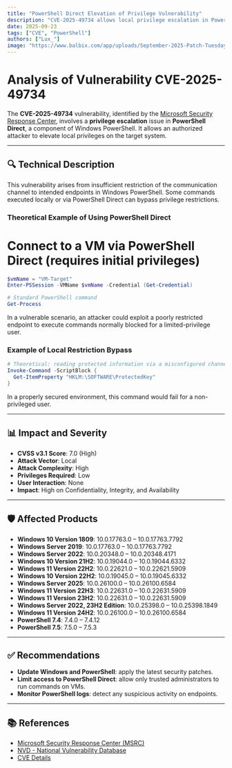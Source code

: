 ```yaml
---
title: "PowerShell Direct Elevation of Privilege Vulnerability"
description: "CVE-2025-49734 allows local privilege escalation in PowerShell Direct due to insufficient endpoint restrictions."
date: 2025-09-23
tags: ["CVE", "PowerShell"]
authors: ["Lux_"]
image: "https://www.balbix.com/app/uploads/September-2025-Patch-Tuesday.png"
---
```

# Analysis of Vulnerability CVE-2025-49734

The **CVE-2025-49734** vulnerability, identified by the [Microsoft Security Response Center](https://msrc.microsoft.com/update-guide/vulnerability/CVE-2025-49734), involves a **privilege escalation** issue in **PowerShell Direct**, a component of Windows PowerShell. It allows an authorized attacker to elevate local privileges on the target system.

---

## 🔍 Technical Description

This vulnerability arises from insufficient restriction of the communication channel to intended endpoints in Windows PowerShell. Some commands executed locally or via PowerShell Direct can bypass privilege restrictions.

### Theoretical Example of Using PowerShell Direct

# Connect to a VM via PowerShell Direct (requires initial privileges)
```powershell
$vmName = "VM-Target"
Enter-PSSession -VMName $vmName -Credential (Get-Credential)

# Standard PowerShell command
Get-Process
```


In a vulnerable scenario, an attacker could exploit a poorly restricted endpoint to execute commands normally blocked for a limited-privilege user.

### Example of Local Restriction Bypass

```powershell
# Theoretical: reading protected information via a misconfigured channel
Invoke-Command -ScriptBlock {
  Get-ItemProperty "HKLM:\SOFTWARE\ProtectedKey"
}
```

In a properly secured environment, this command would fail for a non-privileged user.

---

## 📊 Impact and Severity

- **CVSS v3.1 Score**: 7.0 (High)
- **Attack Vector**: Local
- **Attack Complexity**: High
- **Privileges Required**: Low
- **User Interaction**: None
- **Impact**: High on Confidentiality, Integrity, and Availability

---

## 🛡️ Affected Products

- **Windows 10 Version 1809**: 10.0.17763.0 – 10.0.17763.7792
- **Windows Server 2019**: 10.0.17763.0 – 10.0.17763.7792
- **Windows Server 2022**: 10.0.20348.0 – 10.0.20348.4171
- **Windows 10 Version 21H2**: 10.0.19044.0 – 10.0.19044.6332
- **Windows 11 Version 22H2**: 10.0.22621.0 – 10.0.22621.5909
- **Windows 10 Version 22H2**: 10.0.19045.0 – 10.0.19045.6332
- **Windows Server 2025**: 10.0.26100.0 – 10.0.26100.6584
- **Windows 11 Version 22H3**: 10.0.22631.0 – 10.0.22631.5909
- **Windows 11 Version 23H2**: 10.0.22631.0 – 10.0.22631.5909
- **Windows Server 2022, 23H2 Edition**: 10.0.25398.0 – 10.0.25398.1849
- **Windows 11 Version 24H2**: 10.0.26100.0 – 10.0.26100.6584
- **PowerShell 7.4**: 7.4.0 – 7.4.12
- **PowerShell 7.5**: 7.5.0 – 7.5.3

---

## ✅ Recommendations

- **Update Windows and PowerShell**: apply the latest security patches.
- **Limit access to PowerShell Direct**: allow only trusted administrators to run commands on VMs.
- **Monitor PowerShell logs**: detect any suspicious activity on endpoints.

---

## 📚 References

- [Microsoft Security Response Center (MSRC)](https://msrc.microsoft.com/update-guide/vulnerability/CVE-2025-49734)
- [NVD - National Vulnerability Database](https://nvd.nist.gov/vuln/detail/CVE-2025-49734)
- [CVE Details](https://www.cvedetails.com/cve/CVE-2025-49734/)
